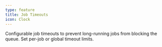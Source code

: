 ```yaml
---
type: feature
title: Job Timeouts
icon: Clock
---
```


Configurable job timeouts to prevent long-running jobs from blocking the queue. Set per-job or global timeout limits.
